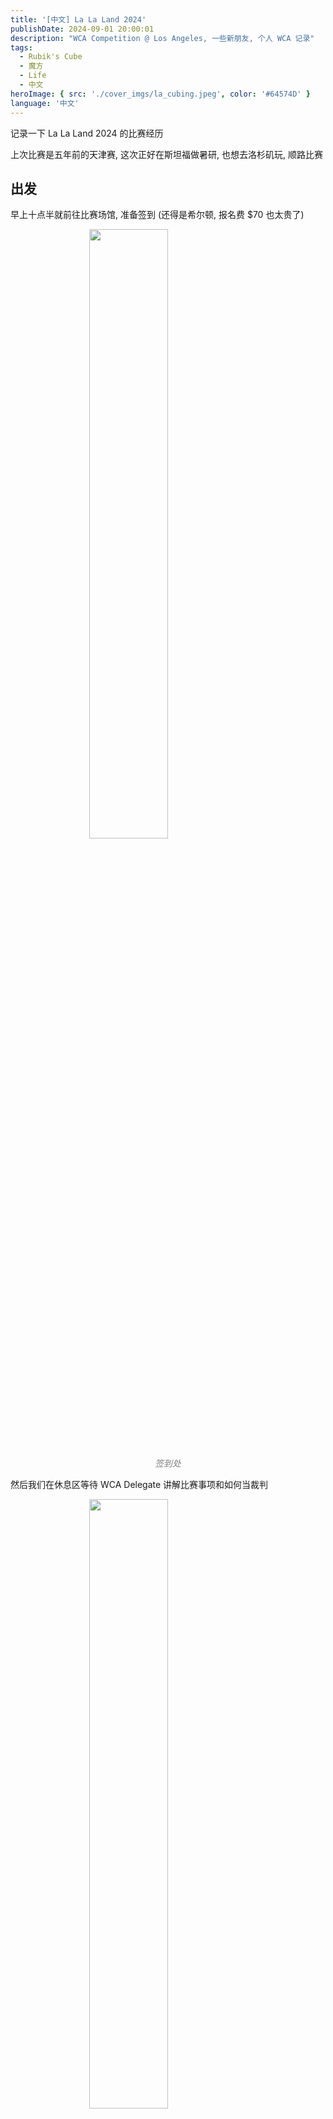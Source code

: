 ```yaml
---
title: '[中文] La La Land 2024'
publishDate: 2024-09-01 20:00:01
description: "WCA Competition @ Los Angeles, 一些新朋友, 个人 WCA 记录"
tags:
  - Rubik's Cube
  - 魔方
  - Life
  - 中文
heroImage: { src: './cover_imgs/la_cubing.jpeg', color: '#64574D' }
language: '中文'
---
```

记录一下 La La Land 2024 的比赛经历

上次比赛是五年前的天津赛, 这次正好在斯坦福做暑研, 也想去洛杉矶玩, 顺路比赛

## 出发

早上十点半就前往比赛场馆, 准备签到 (还得是希尔顿, 报名费 $70 也太贵了)

<img src="https://cdn.lyt0112.com/2024/09/05996340f6efa287c093d4ed70d23f24.jpeg" alt="" style="width: 50%; height: auto; display: block; margin: 0 auto;" /><p style="text-align: center; font-style: italic; color: gray;"> 签到处 </p>

然后我们在休息区等待 WCA Delegate 讲解比赛事项和如何当裁判

<img src="https://cdn.lyt0112.com/2024/09/654e62948759d0f47442fa60a624bf4f.jpeg" alt="" style="width: 50%; height: auto; display: block; margin: 0 auto;" /><p style="text-align: center; font-style: italic; color: gray;"> 准备开始比赛! </p>

甚至还有人在卖自己烤的有魔方图案的饼干, 坐在我旁边的大哥 [Preston Hoing (2019HOIN01)](https://www.worldcubeassociation.org/persons/2019HOIN01) 买了两个送了我一个, 保存下来留作纪念

<img src="https://cdn.lyt0112.com/2024/09/baca0857505b7787c5be390ada24e845.jpeg" alt="" style="width: 50%; height: auto; display: block; margin: 0 auto;" /><p style="text-align: center; font-style: italic; color: gray;"> 你是哪块儿小饼干 </p>

## 比赛过程

这是一次 24 小时比赛, 也就是说 24 小时比赛不间断, 如果参加的比赛比较多 (比如我), 那就需要通宵, 事实上我也确实通宵了

对这边的空调温度表示尊敬, 下次再也不穿短裤了...

半夜冻的全身发抖, 每一把结束都需要去卫生间用热水洗手保持良好的状态

<img src="https://cdn.lyt0112.com/2024/09/b5f69e8ce00a7d532bb54aeb5d6914bc.jpeg" alt="" style="width: 80%; height: auto; display: block; margin: 0 auto;" /><p style="text-align: center; font-style: italic; color: gray;"> 时间表 </p>

这次比赛总共参加了九个项目, 选两个有趣的项目讲讲

### 3x3

入魔 7 年, 前 3 年进步 5 秒, 后 4 年进步 5 秒...

这次比赛刷新了单次和平均的个人记录, 单次还进了 10s, 平时练习的时候可能 20 把能有一把 sub10, 有点小激动

<img src="https://cdn.lyt0112.com/2024/09/a55df8e1a1f50489065e8d2daa64559b.jpeg" alt="" style="width: 50%; height: auto; display: block; margin: 0 auto;" /><p style="text-align: center; font-style: italic; color: gray;"> SUB 10 </p>

下次比赛一定要做到平均 SUB 10 !

### Pyraminx

不知道为什么我用的普通四棱往往会取得较高的名次, 这次在第二轮手感比较好, 刷新了单次和平均的个人纪录, 同时还进入了决赛

<img src="https://cdn.lyt0112.com/2024/09/27cde2edbc4f4f23d7712b35a5950f8d.jpeg" alt="" style="width: 50%; height: auto; display: block; margin: 0 auto;" /><p style="text-align: center; font-style: italic; color: gray;"> Pyraminx Final </p>

可能是因为通宵太累了, 决赛发挥不好, 但是还是很开心能进决赛

<img src="https://cdn.lyt0112.com/2024/09/f24ddb5390a8f806689d217e70ae3b0d.png" alt="" style="width: 80%; height: auto; display: block; margin: 0 auto;" /><p style="text-align: center; font-style: italic; color: gray;"> Pyraminx Grades </p>

## Interesting Things

### Clock WR

第一次见证世界纪录的诞生, [Brendyn Dunagan (2021DUNA01)](https://www.worldcubeassociation.org/persons/2021DUNA01) 以 1.973s 刷新了 Clock 的单次世界纪录

<img src="https://cdn.lyt0112.com/2024/09/11654f62590abf0ee07922eb4d0407f7.jpeg" alt="" style="width: 50%; height: auto; display: block; margin: 0 auto;" /><p style="text-align: center; font-style: italic; color: gray;"> Clock WR </p>

还跟他合影留念了, 祝贺他 Nice Record!

<img src="https://cdn.lyt0112.com/2024/09/b9065e59f1e666a9516c4a037de17738.jpeg" alt="" style="width: 50%; height: auto; display: block; margin: 0 auto;" /><p style="text-align: center; font-style: italic; color: gray;"> </p>

### 国内外比赛区别

最开始我以为国外比赛和中国比赛流程是一样的, 但是实际上还是有比较多区别的

中国比赛: Judge 负责拿走你的魔方, 在打乱区让打乱员打乱, 然后拿回到刚才的比赛台上, 每个人的五把结束之前是不会离开座位的

国外比赛: 先提交魔方, 打乱完成后 Runner 把你的魔方放到一个有裁判的闲置比赛台上, 叫你的名字, 去这个比赛台完成复原, Judge 记录成绩, 结束之后你需要离开比赛台回到备赛区, Runner 把魔方送回打乱区, 等待下一次在另一个比赛台叫你的名字, 所以你需要在五个比赛台上完成五把

<img src="https://cdn.lyt0112.com/2024/09/79c8be15c1efa460499d1df6665c0055.jpeg" alt="" style="width: 50%; height: auto; display: block; margin: 0 auto;" /><p style="text-align: center; font-style: italic; color: gray;"> 提交魔方 </p>

国外这样效率比较高, 因为不存在闲置的比赛台, 选手等待打乱的时候不会占用比赛台

另外国内外裁判员和打乱员不同, 国外的裁判员都是选手, 每个人在一个比赛组的同时也会被分配到一个裁判组, 此时你需要找到一个空闲的裁判位置去当裁判

<img src="https://cdn.lyt0112.com/2024/09/706d865a79f21113a14b457eac5bdc7a.jpeg" alt="" style="width: 50%; height: auto; display: block; margin: 0 auto;" /><p style="text-align: center; font-style: italic; color: gray;"> 我在当裁判 </p>

当然裁判员的数量是过饱和的, 因为一个项目你只需要比 5 把, 但是需要裁判所有来到这个比赛桌的人, 大概 50 把, 所以也可以选择在轮到你的时候摆烂不去当裁判

但是如果有很多人都摆烂, 不去当裁判, 就会造成缺少裁判的情况, WCA Delegate 就会在麦克风大叫, 找人来当裁判, 尤其是半夜的时候很多小朋友都去睡觉了, 甚至只有一个人来当裁判

<img src="https://cdn.lyt0112.com/2024/09/a75cce188fa719394bffe39a94a659af.jpeg" alt="" style="width: 50%; height: auto; display: block; margin: 0 auto;" /><p style="text-align: center; font-style: italic; color: gray;"> 裁判的码表⏱️ </p>

然而中国的裁判都是问卷报名制, 比赛之前从各种群发问卷招募裁判, 这样就能保证裁判是充足的, 但是坏处就是需要花精力去招募

## People & Friends

[Preston Hoing (2019HOIN01)](https://www.worldcubeassociation.org/persons/2019HOIN01) 是我到了比赛场地第一个遇见的人, 他有点话唠, 跟我很热情地聊天, 还讲到了他上次魔表遇到的一个很好的打乱.

他是这次比赛全项目的选手, 24小时的全项目对他来说真的累, 但是他还是坚持到了最后, 完成了他的第一次五盲, 还进了三盲决赛, 佩服. 不过忘了和他合影了, 有点遗憾.

然后我坐到了一个小朋友和他爸爸旁边, 从巴西来的很可爱的小朋友: [Benjamin Dias Reino (2024REIN02)](https://www.worldcubeassociation.org/persons/2024REIN02)

<img src="https://cdn.lyt0112.com/2024/09/f1e39d4dd80004f7565226252ff8e84a.jpeg" alt="" style="width: 50%; height: auto; display: block; margin: 0 auto;" /><p style="text-align: center; font-style: italic; color: gray;"> With Benjamin and His Dad </p>

然后来了另两个小朋友, 是 Benjamin 在上一场比赛认识的, 两兄弟中的弟弟参加比赛 [Ren Davis Semien (2024SEMI01)](https://www.worldcubeassociation.org/persons/2024SEMI01)

<img src="https://cdn.lyt0112.com/2024/09/8e2ae80b737d44f9cec4aaac9f1f84d1.jpeg" alt="" style="width: 50%; height: auto; display: block; margin: 0 auto;" /><p style="text-align: center; font-style: italic; color: gray;"> </p>

后来这个桌子上又来了一个洛杉矶本地高中生 [Kierran Leavitt (2022LEAV02)](https://www.worldcubeassociation.org/persons/2022LEAV02), 他自述在学习开飞机, 包括滑翔机和有动力飞机, 还挺好玩

<img src="https://cdn.lyt0112.com/2024/09/4c4b93340fddad8be9ba7fa1a5a015f9.jpeg" alt="" style="width: 50%; height: auto; display: block; margin: 0 auto;" /><p style="text-align: center; font-style: italic; color: gray;"> </p>

在三阶第一轮最后一把遇见了一个中国裁判员, [Tianshuo Shao (2023SHAO01)](https://www.worldcubeassociation.org/persons/2023SHAO01) 如果不是他我可能需要说一天英语了, 脑子要烧了

后来在比赛间隙他开车带我在洛杉矶游览, 晚上还去了 Santa Monica 海滩和码头, 好多大麻味

<img src="https://cdn.lyt0112.com/2024/09/f19484316f13ab410cc2b23fee2e1089.jpeg" alt="" style="width: 50%; height: auto; display: block; margin: 0 auto;" /><p style="text-align: center; font-style: italic; color: gray;"> Santa Monica Beach </p>

忘了合照, 过两天补上

Update on Oct 28, 2024: 才想起来补合影

<img src="https://cdn.lyt0112.com/2024/10/b667444035a036c0237c74c9530631e2.jpeg" alt="" style="width: 50%; height: auto; display: block; margin: 0 auto;" /><p style="text-align: center; font-style: italic; color: gray;"> 和 Tianshuo 在 SacCubing XVIII 2024 @ Sacremento </p>

## Epilogue

随便放一些图片

<img src="https://cdn.lyt0112.com/2024/09/6442333155869fddeb83320c0c207071.jpeg" alt="" style="width: 80%; height: auto; display: block; margin: 0 auto;" /><p style="text-align: center; font-style: italic; color: gray;"> 比赛之前 </p>

<img src="https://cdn.lyt0112.com/2024/09/0efe5b4c011d7e65b29bd0e32b6c21f6.jpeg" alt="" style="width: 80%; height: auto; display: block; margin: 0 auto;" /><p style="text-align: center; font-style: italic; color: gray;"> 在阳台练习的人 </p>

<img src="https://cdn.lyt0112.com/2024/09/c9b29b35ecbab01b75e1cae1e99a92ca.jpeg" alt="" style="width: 50%; height: auto; display: block; margin: 0 auto;" /><p style="text-align: center; font-style: italic; color: gray;"> 酒店大阳台的景色, 对面停车场花了我和 Tianshuo $30</p>

<img src="https://cdn.lyt0112.com/2024/09/c58c4616b3c570f976f808735931f128.jpeg" alt="" style="width: 80%; height: auto; display: block; margin: 0 auto;" /><p style="text-align: center; font-style: italic; color: gray;"> 开进死胡同 </p>

<img src="https://cdn.lyt0112.com/2024/09/02572e9ca7c9c95946394798b76f1815.jpeg" alt="" style="width: 80%; height: auto; display: block; margin: 0 auto;" /><p style="text-align: center; font-style: italic; color: gray;"> 又开进死胡同 </p>

<img src="https://cdn.lyt0112.com/2024/09/e95dbf5a6ad9b229a58c3e6f876d14a2.jpeg" alt="" style="width: 80%; height: auto; display: block; margin: 0 auto;" /><p style="text-align: center; font-style: italic; color: gray;"> 半夜大家在庆祝 12 点 </p>

<img src="https://cdn.lyt0112.com/2024/09/1ea26f2a69a459430e42cab1a45dc451.jpeg" alt="" style="width: 80%; height: auto; display: block; margin: 0 auto;" /><p style="text-align: center; font-style: italic; color: gray;"> 希尔顿酒店的泳池 </p>

<img src="https://cdn.lyt0112.com/2024/09/63f6b1905945306d9b75c4cc9e84ed23.jpeg" alt="" style="width: 80%; height: auto; display: block; margin: 0 auto;" /><p style="text-align: center; font-style: italic; color: gray;"> With Benjamin </p>

<img src="https://cdn.lyt0112.com/2024/09/ba355b102143d09fcb13e49df9a93d26.jpeg" alt="" style="width: 80%; height: auto; display: block; margin: 0 auto;" /><p style="text-align: center; font-style: italic; color: gray;"> Santa Monica 码头 </p>

<img src="https://cdn.lyt0112.com/2024/09/7d991c7629e50ef9a0ee4261dbc4817d.jpeg" alt="" style="width: 80%; height: auto; display: block; margin: 0 auto;" /><p style="text-align: center; font-style: italic; color: gray;"> 在 Santa Monica 码头上钓鱼的人</p>
